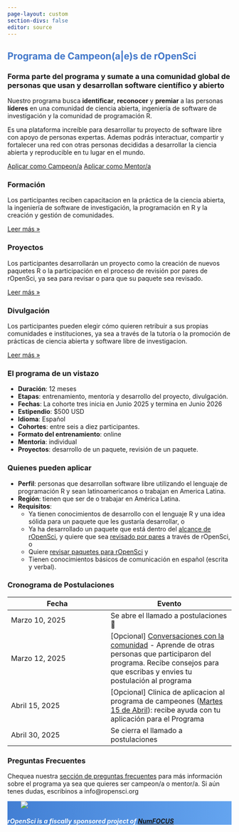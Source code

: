 ```yaml
---
page-layout: custom
section-divs: false
editor: source
---
```


:::::::: {.hero .grey-border}
::::::: content-block
::: {.hero-title style="color: #4177ca"}
# Programa de Campeon(a|e)s de rOpenSci
:::

::: {..hero-title}
### Forma parte del programa y sumate a una comunidad global de personas que usan y desarrollan software científico y abierto
:::

:::: hero-text
Nuestro programa busca **identificar**, **reconocer** y **premiar** a las personas **líderes** en una comunidad de ciencia abierta, ingeniería de software de investigación y la comunidad de programación R.

Es una plataforma increíble para desarrollar tu proyecto de software libre con apoyo de personas expertas. Ademas podrás interactuar, compartir y fortalecer una red con otras personas decididas a desarrollar la ciencia abierta y reproducible en tu lugar en el mundo.

::: hero-buttons
[Aplicar como Campeon/a](/champions/apply.qmd){.btn .btn-primary role="button"} [Aplicar como Mentor/a](/mentors/apply.qmd){.btn .btn-primary role="button"}
:::
::::
:::::::
::::::::

:::::::::: content-block
::::::::: features
:::: feature
### Formación

Los participantes reciben capacitacion en la práctica de la ciencia abierta, la ingeniería de software de investigación, la programación en R y la creación y gestión de comunidades.

::: learn-more
[Leer más »](.qmd)
:::
::::

:::: feature
### Proyectos

Los participantes desarrollarán un proyecto como la creación de nuevos paquetes R o la participación en el proceso de revisión por pares de rOpenSci, ya sea para revisar o para que su paquete sea revisado.

::: learn-more
[Leer más »](.qmd)
:::
::::

:::: feature
### Divulgación

Los participantes pueden elegir cómo quieren retribuir a sus propias comunidades e instituciones, ya sea a través de la tutoría o la promoción de prácticas de ciencia abierta y software libre de investigacion.

::: learn-more
[Leer más »](.qmd)
:::
::::
:::::::::
::::::::::

:::::: content-block
::::: {.features .grey-border}
::: feature-two
### El programa de un vistazo

-   **Duración**: 12 meses
-   **Etapas**: entrenamiento, mentoría y desarrollo del proyecto, divulgación.
-   **Fechas**: La cohorte tres inicia en Junio 2025 y termina en Junio 2026
-   **Estipendio**: \$500 USD
-   **Idioma**: Español
-   **Cohortes**: entre seis a diez participantes.
-   **Formato del entrenamiento**: online
-   **Mentoria**: individual
-   **Proyectos**: desarrollo de un paquete, revisión de un paquete.
:::

::: feature-two
### Quienes pueden aplicar

-   **Perfil**: personas que desarrollan software libre utilizando el lenguaje de programación R y sean latinoamericanos o trabajan en America Latina.
-   **Región**: tienen que ser de o trabajar en América Latina.
-   **Requisitos**:
    -   Ya tienen conocimientos de desarrollo con el lenguaje R y una idea sólida para un paquete que les gustaría desarrollar, o
    -   Ya ha desarrollado un paquete que está dentro del [alcance de rOpenSci](https://devguide.ropensci.org/es/softwarereview_policies.es.html#aims-and-scope), y quiere que sea [revisado por pares](/es/software-review/) a través de rOpenSci, o
    -   Quiere [revisar paquetes para rOpenSci](https://devguide.ropensci.org/es/softwarereview_reviewer.es.html) y
    -   Tienen conocimientos básicos de comunicación en español (escrita y verbal).
:::
:::::
::::::

::: content-block
### Cronograma de Postulaciones

|Fecha|Evento|
|----|-----|
|Marzo 10, 2025|Se abre el llamado a postulaciones  🎉|
|Marzo 12, 2025|[Opcional] [Conversaciones con la comunidad](/commcalls/es/march2024-championprogram/) - Aprende de otras personas que participaron del programa. Recibe consejos para que escribas y envies tu postulación al programa|
|Abril 15, 2025|[Opcional] Clinica de aplicacion al programa de campeones ([Martes 15 de Abril](/events/coworking-2025-04-15/)): recibe ayuda con tu aplicación para el Programa |
|Abril 30, 2025|Se cierra el llamado a postulaciones|

:::

::: {.content-block}

### Preguntas Frecuentes

Chequea nuestra [sección de preguntas frecuentes](resources/faq.qmd) para más información sobre el programa ya sea que quieres ser campeon/a o mentor/a. Si aún tenes dudas, escribinos a info@ropensci.org

:::

::: {.footer style="background: url(https://ropensci.org/images/svg/footer-cube.svg) bottom/contain no-repeat,linear-gradient(94.45deg,#427fd4 1.55%,#64a4ef 98.46%)"}

::: features
::: feature
::: {.img style="margin-left: 30px"}
![](https://ropensci.org/img/icon_short_white.svg)
:::
:::

::: {.feature style="color: #fff"}
:::

::: {.feature style="color: #fff"}
##### rOpenSci is a fiscally sponsored project of [NumFOCUS](http://numfocus.org)
:::
:::
:::
